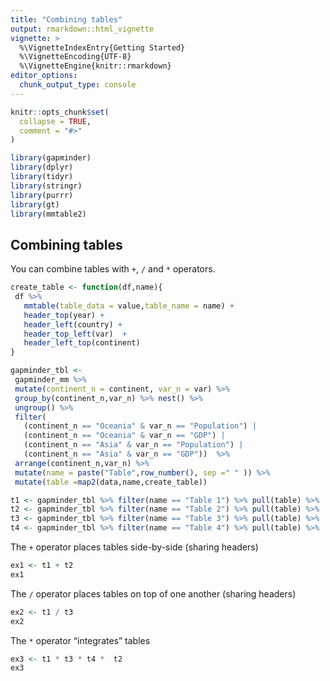 ```yaml
---
title: "Combining tables"
output: rmarkdown::html_vignette
vignette: >
  %\VignetteIndexEntry{Getting Started}
  %\VignetteEncoding{UTF-8}
  %\VignetteEngine{knitr::rmarkdown}
editor_options: 
  chunk_output_type: console
---
```


```r
knitr::opts_chunk$set(
  collapse = TRUE,
  comment = "#>"
)
```

```r
library(gapminder)
library(dplyr)
library(tidyr)
library(stringr)
library(purrr)
library(gt)
library(mmtable2)
```

## Combining tables

You can combine tables with `+`, `/` and `*` operators.
```r
create_table <- function(df,name){
 df %>%
   mmtable(table_data = value,table_name = name) +
   header_top(year) +
   header_left(country) +
   header_top_left(var)  +
   header_left_top(continent)
}
```

```r
gapminder_tbl <-
 gapminder_mm %>%
 mutate(continent_n = continent, var_n = var) %>%
 group_by(continent_n,var_n) %>% nest() %>%
 ungroup() %>% 
 filter(
   (continent_n == "Oceania" & var_n == "Population") | 
   (continent_n == "Oceania" & var_n == "GDP") |
   (continent_n == "Asia" & var_n == "Population") |
   (continent_n == "Asia" & var_n == "GDP"))  %>% 
 arrange(continent_n,var_n) %>% 
 mutate(name = paste("Table",row_number(), sep =" " )) %>% 
 mutate(table =map2(data,name,create_table))
```

```r
t1 <- gapminder_tbl %>% filter(name == "Table 1") %>% pull(table) %>% .[[1]]
t2 <- gapminder_tbl %>% filter(name == "Table 2") %>% pull(table) %>% .[[1]]
t3 <- gapminder_tbl %>% filter(name == "Table 3") %>% pull(table) %>% .[[1]]
t4 <- gapminder_tbl %>% filter(name == "Table 4") %>% pull(table) %>% .[[1]]
```

The `+` operator places tables side-by-side (sharing headers)  
```r
ex1 <- t1 + t2
ex1 
```

The `/` operator places tables on top of one another (sharing headers)  
```r
ex2 <- t1 / t3
ex2 
```

The `*` operator "integrates" tables  
```r
ex3 <- t1 * t3 * t4 *  t2
ex3 
```
